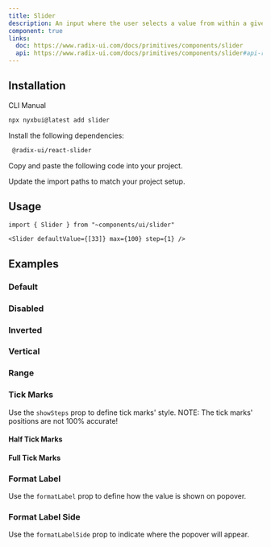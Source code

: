 ```yaml
---
title: Slider
description: An input where the user selects a value from within a given range.
component: true
links:
  doc: https://www.radix-ui.com/docs/primitives/components/slider
  api: https://www.radix-ui.com/docs/primitives/components/slider#api-reference
---
```


<ComponentPreview 
   name="slider-demo" 
   description="A slider component." 
   styleSwitch={true}
   button="copy"
   dots={false}
/>

## Installation

<Tabs defaultValue="cli">

<TabsList>
  <TabsTrigger value="cli">CLI</TabsTrigger>
  <TabsTrigger value="manual">Manual</TabsTrigger>
</TabsList>
<TabsContent value="cli">

```bash
npx nyxbui@latest add slider
```

</TabsContent>

<TabsContent value="manual">

<Steps>

<Step>Install the following dependencies:</Step>

```bash
 @radix-ui/react-slider
```

<Step>Copy and paste the following code into your project.</Step>

<ComponentSource name="slider" />

<Step>Update the import paths to match your project setup.</Step>

</Steps>

</TabsContent>

</Tabs>

## Usage

```tsx
import { Slider } from "~components/ui/slider"
```

```tsx
<Slider defaultValue={[33]} max={100} step={1} />
```


## Examples

### Default

<ComponentPreview 
   name="slider-demo" 
   styleSwitch={true}
   button="copy"
   dots={false}
/>

### Disabled

<ComponentPreview 
   name="slider-disabled"
   styleSwitch={true}
   button="copy"
   dots={false}
/>

### Inverted

<ComponentPreview 
   name="slider-inverted" 
   styleSwitch={true}
   button="copy"
   dots={false}
/>

### Vertical

<ComponentPreview 
   name="slider-vertical" 
   styleSwitch={true}
   button="copy"
   dots={false}
/>

### Range

<ComponentPreview 
   name="slider-range" 
   styleSwitch={true}
   button="copy"
   dots={false}
/>

### Tick Marks

Use the `showSteps` prop to define tick marks' style.
NOTE: The tick marks' positions are not 100% accurate!

#### Half Tick Marks

<ComponentPreview 
   name="slider-tick-marks-half" 
   styleSwitch={true}
   button="copy"
   dots={false}
/>

#### Full Tick Marks

<ComponentPreview 
   name="slider-tick-marks-full" 
   styleSwitch={true}
   button="copy"
   dots={false}
/>

### Format Label

Use the `formatLabel` prop to define how the value is shown on popover.

<ComponentPreview 
   name="slider-format-label" 
   styleSwitch={true}
   button="copy"
   dots={false}
/>

### Format Label Side

Use the `formatLabelSide` prop to indicate where the popover will appear.

<ComponentPreview 
   name="slider-format-label-side" 
   styleSwitch={true}
   button="copy"
   dots={false}
/>
